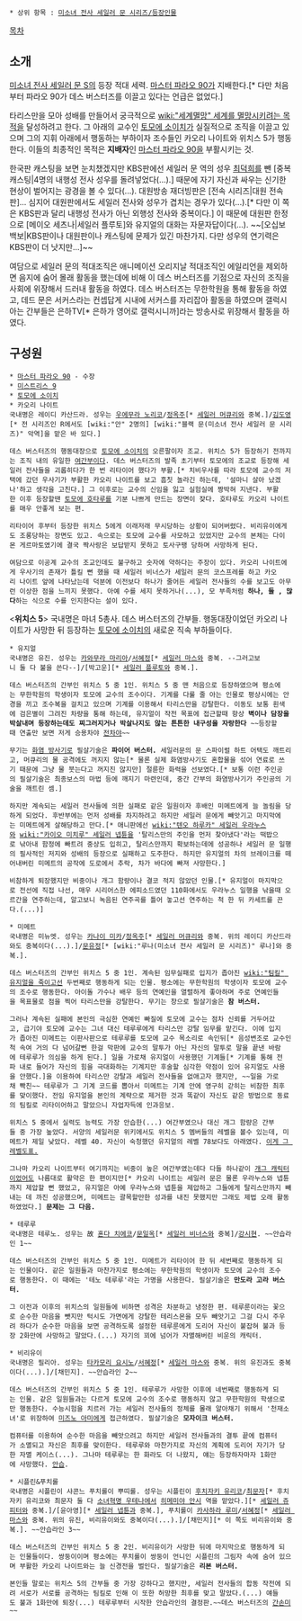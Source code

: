  * 상위 항목 : [[미소녀 전사 세일러 문 시리즈/등장인물]]

[[목차]]
== 소개 ==
[[미소녀 전사 세일러 문 S]]의 등장 적대 세력. [[마스터 파라오 90]]가 지배한다.[* 다만 처음부터 파라오 90가 데스 버스터즈를 이끌고 있다는 언급은 없었다.]

타리스만을 모아 성배를 만들어서 궁극적으로 [[wiki:"세계멸망" 세계를 멸망시키려는 목적]]을 달성하려고 한다. 그 아래의 교수인 [[토모에 소이치]]가 실질적으로 조직을 이끌고 있으며 그의 지휘 아래에서 행동하는 부하이자 조수들인 카오리 나이트와 위치스 5가 행동한다. 이들의 최종적인 목적은 '''지배자'''인 [[마스터 파라오 90]]을 부활시키는 것.

한국판 캐스팅을 보면 눈치챘겠지만 KBS판에선 세일러 문 역의 성우 [[최덕희]]를 뺀 [중복 캐스팅|4명의 내행성 전사 성우를 돌려넣었다(...).] 때문에 자기 자신과 싸우는 신기한 현상이 벌어지는 광경을 볼 수 있다(...). 대원방송 재더빙판은 [전속 시리즈|대원 전속판]... 심지어 대원판에서도 세일러 전사와 성우가 겹치는 경우가 있다(...).[* 다만 이 쪽은 KBS판과 달리 내행성 전사가 아닌 외행성 전사와 중복이다.] 이 때문에 대원판 한정으로 [메이오 세츠나|세일러 플루토]와 유지얼의 대화는 자문자답이다(...). ~~[오십보백보|KBS판이나 대원판이나 캐스팅에 문제가 있긴 마찬가지. 다만 성우의 연기력은 KBS판이 더 낫지만...]~~

여담으로 세일러 문의 적대조직은 애니메이션 오리지날 적대조직인 에일리언을 제외하면 음지에 숨어 몰래 활동을 했는데에 비해 이 데스 버스터즈를 기점으로 자신의 조직을 사회에 위장해서 드러내 활동을 하였다. 데스 버스터즈는 무한학원을 통해 활동을 하였고, 데드 문은 서커스라는 컨셉답게 시내에 서커스를 자리잡아 활동을 하였으며 갤럭시아는 간부들은 은하TV[* 은하가 영어로 갤럭시니까]라는 방송사로 위장해서 활동을 하였다.
== 구성원 ==
 * [[마스터 파라오 90]] - 수장
 * [[미스트리스 9]]
 * [[토모에 소이치]]
 * 카오리 나이트
 국내명은 레이디 카산드라. 성우는 [[우에무라 노리코]]/[[정옥주]][* [[세일러 머큐리]]와 중복.]/[[김도영]][* 전 시리즈인 R에서도 [wiki:"안" 2명의] [wiki:"블랙 문(미소녀 전사 세일러 문 시리즈)" 악역]을 맡은 바 있다.]

 데스 버스터즈의 행동대장으로 [[토모에 소이치]]의 오른팔이자 조교. 위치스 5가 등장하기 전까지는 조직 내의 유일한 [[여간부]]이다. 데스 버스터즈의 발족 초기부터 토모에의 조교로 등장해 세일러 전사들을 괴롭히다가 한 번 리타이어 했다가 부활.[* 치비우사를 따라 토모에 교수의 저택에 갔던 우사기가 부활한 카오리 나이트를 보고 흠칫 놀라긴 하는데, '설마니 살아 났겠나'하고 생각을 고친다.] 그 이후로는 교수의 신임을 잃고 실험실에 짱박혀 지낸다. 부활한 이후 등장할땐 [[토모에 호타루]]를 기분 나쁘게 만드는 장면이 잦다. 호타루도 카오리 나이트를 매우 안좋게 보는 편.

 리타이어 후부터 등장한 위치스 5에게 이래저래 무시당하는 상황이 되어버렸다. 비리유이에게도 조롱당하는 장면도 있고. 속으로는 토모에 교수를 사모하고 있었지만 교수의 본체는 다이몬 게르마토였기에 결국 짝사랑은 보답받지 못하고 토사구팽 당하며 사망하게 된다.

 여담으로 이공계 교수의 조교인데도 불구하고 숫자에 약하다는 주장이 있다. 카오리 나이트에게 우사기의 존재가 틀킬 뻔 했을 때 세일러 비너스가 세일러 문의 코스프레를 하고 카오리 나이트 앞에 나타났는데 덕분에 이전보다 하나가 줄어든 세일러 전사들의 수를 보고도 아무런 이상한 점을 느끼지 못했다. 아예 수를 세지 못하거나(...), 모 부족처럼 '''하나, 둘 , 많다'''하는 식으로 수를 인지한다는 설이 있다.

<'''위치스 5'''>
국내명은 마녀 5총사. 데스 버스터즈의 간부들. 행동대장이었던 카오리 나이트가 사망한 뒤 등장하는 [[토모에 소이치]]의 새로운 직속 부하들이다.

 * 유지얼
 국내명은 유진. 성우는 [[카와무라 마리아]]/[[서혜정]][* [[세일러 마스]]와 중복. --그러고보니 둘 다 불을 쓴다--]/[박고운][* [[세일러 플루토]]와 중복.].

 데스 버스터즈의 간부인 위치스 5 중 1인. 위치스 5 중 맨 처음으로 등장하였으며 평소에는 무한학원의 학생이자 토모에 교수의 조수이다. 기계를 다룰 줄 아는 인물로 평상시에는 안경을 끼고 조수복을 걸치고 있으며 기계를 이용해서 타리스만을 강탈한다. 이동도 보통 흰색에 검은별이 그려진 차량을 통해 하는데, 유지얼이 작전 목표에 접근할때 항상 '''벽이나 담장을 박살내며 등장하는데도 찌그러지거나 박살나지도 않는 튼튼한 내구성을 자랑한다''' ~~등장할때 연출만 보면 저게 승용차야 [[전차]]야~~

 무기는 [[화염 방사기]]로 필살기술은 '''파이어 버스터.''' 세일러문의 문 스파이럴 하트 어택도 깨트리고, 머큐리의 물 공격에도 꺼지지 않는[* 물론 실제 화염방사기도 혼합물을 섞어 연료로 쓰기 때문에 그냥 물 붓는다고 꺼지진 않지만] 절륜한 화력을 선보였다.[* 보통 이런 주인공의 필살기술은 최종보스의 마법 등에 깨지기 마련인데, 중간 간부의 화염방사기가 주인공의 기술을 깨트린 셈.]

 하지만 계속되는 세일러 전사들에 의한 실패로 같은 일원이자 후배인 미메트에게 늘 놀림을 당하게 되었다. 후반부에는 먼저 성배를 차지하려고 하지만 세일러 문에게 빼앗기고 마지막에는 미메트에게 살해당하고 만다.[* 애니판에선 [[wiki:"텐오 하루카" 세일러 우라누스]]와 [[wiki:"카이오 미치루" 세일러 넵튠]]을 '탈리스만의 주인을 먼저 찾아냈다'라는 떡밥으로 낚아내 함정에 빠트려 중상도 입히고, 탈리스만까지 확보하는데에 성공하나 세일러 문 일행의 필사적인 저지와 성배의 등장으로 실패하고 도주한다. 하지만 유지얼의 차의 브레이크를 떼어내버린 미메트의 공작에 도로에서 추락, 차가 바다에 빠져 사망한다.]

 비참하게 퇴장했지만 비중이나 개그 함량이나 결코 적지 않았던 인물.[* 유지얼이 마지막으로 전선에 직접 나선, 매우 시리어스한 에피소드였던 110화에서도 우라누스 일행을 낚을때 오르간을 연주하는데, 알고보니 녹음된 연주곡를 틀어 놓고선 연주하는 척 한 뒤 카세트를 끈다.(...)]

 * 미메트
 국내명은 미뉴엣. 성우는 [[카나이 미카]]/[[정옥주]][* [[세일러 머큐리]]와 중복. 위의 레이디 카산드라와도 중복이다(...).]/[[문유정]][* [wiki:"루나(미소녀 전사 세일러 문 시리즈)" 루나]와 중복.].

 데스 버스터즈의 간부인 위치스 5 중 1인. 계속된 임무실패로 입지가 좁아진 [[wiki:"팀킬" 유지얼을 죽이고선]] 두번째로 행동하게 되는 인물. 평소에는 무한학원의 학생이자 토모에 교수의 조수로 행동한다. 아이돌 가수나 배우 등의 연예인을 열렬하게 좋아하며 주로 연예인들을 목표물로 점을 찍어 타리스만을 강탈한다. 무기는 창으로 필살기술은 '''참 버스터.'''

 그러나 계속된 실패에 본인의 극심한 연예인 빠질에 토모에 교수는 점차 신뢰를 거두어갔고, 급기야 토모에 교수는 그녀 대신 테루루에게 타리스만 강탈 임무를 맡긴다. 이에 입지가 좁아진 미메트는 이판사판으로 테루루를 토모에 교수 목소리로 속인뒤[* 음성변조로 교수인척 속여 거의 다 넘어갈뻔 한걸 막판에 교수의 말투가 아닌 자신의 말투로 말을 끝낸 바람에 테루루가 의심을 하게 된다.] 일을 가로채 유지얼이 사용했던 기계들[* 기계를 통해 전파 내로 들어가 자신의 힘을 극대화하는 기계지만 후술할 심각한 약점이 있어 유지얼도 사용을 안했다.]을 이용하여 타리스만 강탈과 세일러 전사들을 없애고자 했지만, ~~일을 가로채 빡친~~ 테루루가 그 기계 코드를 뽑아서 미메트는 기계 안에 영구히 갇히는 비참한 최후를 맞이했다. 전임 유지얼을 본인의 계략으로 제거한 것과 똑같이 자신도 같은 방법으로 동료의 팀킬로 리타이어하고 말았으니 자업자득에 인과응보.

 위치스 5 중에서 실력도 능력도 가장 안습한(...) 여간부였으나 대신 개그 함량은 간부들 중 가장 높았다. 서양의 세일러문 위키에서도 위치스 5 멤버들의 레벨을 볼수 있는데, 미메트가 제일 낮았다. 레벨 40. 자신이 숙청했던 유지얼의 레벨 78보다도 아래였다. [http://img1.wikia.nocookie.net/__cb20140508231320/sailormoon/images/7/70/Witches_5_Level_Picture.jpg 이게 그 레벨도표.]


 그나마 카오리 나이트부터 여기까지는 비중이 높은 여간부였는데다 다들 하나같이 [[개그 캐릭터]]이었어도 나름대로 활약은 한 편이지만[* 카오리 나이트는 세일러 문은 물론 우라누스와 넵튠까지 제압할 뻔 했었고, 유지얼은 아예 우라누스와 넵튠을 제압하고 그들에게 탈리스만까지 빼내는 데 까진 성공했으며, 미메트는 괄목할만한 성과를 내진 못했지만 그래도 제법 오래 활동하였었다.] '''문제는 그 다음.'''

 * 테루루
 국내명은 테루노. 성우는 故 [[혼다 치에코]]/[[문일옥]][* [[세일러 비너스]]와 중복]/[[강시현]]. ~~안습라인 1~~

 데스 버스터즈의 간부인 위치스 5 중 1인. 미메트가 리타이어 한 뒤 세번째로 행동하게 되는 인물이다. 같은 일원들과 마찬가지로 평소에는 무한학원의 학생이자 토모에 교수의 조수로 행동한다. 이 때에는 '테노 테루루'라는 가명을 사용한다. 필살기술은 '''만도라 고라 버스터.'''

 그 이전과 이후의 위치스의 일원들에 비하면 성격은 차분하고 냉정한 편. 테루룬이라는 꽃으로 순수한 마음을 뺏지만 턱시도 가면에게 강탈한 테리스몬을 모두 빼앗기고 그걸 다시 주우려 하다가 순수한 마음을 보면 공격하도록 설정한 테루룬에게 도리어 자신이 붙잡혀 불과 등장 2화만에 사망하고 말았다.(...) 자기의 꾀에 넘어가 자멸해버린 비운의 캐릭터.

 * 비리유이
 국내명은 필리아. 성우는 [[타카모리 요시노]]/[[서혜정]][* [[세일러 마스]]와 중복. 위의 유진과도 중복이다(...).]/[채민지]. ~~안습라인 2~~

 데스 버스터즈의 간부인 위치스 5 중 1인. 테루루가 사망한 이후에 네번째로 행동하게 되는 인물. 같은 일원들과는 다르게 토모에 교수의 조수로 행동하지 않고 무한학원의 학생으로만 행동한다. 수능시험을 치르러 가는 세일러 전사들의 정체를 몰래 알아채기 위해서 '천재소녀'로 위장하여 [[미즈노 아미]]에게 접근하였다. 필살기술은 '''모자이크 버스터.'''

 컴퓨터를 이용하여 순수한 마음을 빼앗으려고 하지만 세일러 전사들과의 결투 끝에 컴퓨터가 소멸되고 자신은 최후를 맞이한다. 테루루와 마찬가지로 자신의 계획에 도리어 자기가 당한 자멸 케이스(...). 그나마 테루루는 한 화라도 더 나왔지, 얘는 등장하자마자 1화만에 사망했다. [[안습]].

 * 시플린&푸치롤
 국내명은 시플린이 샤콘느 푸치롤이 뿌띠롤. 성우는 시플린이 [[후치자키 유리코]]/[[최문자]][* 후치자키 유리코와 최문자 둘 다 [[소녀혁명 우테나]]에서 [[히메미야 안시]] 역을 맡았다.][* [[세일러 쥬피터]]와 중복.]/[윤아영][* [[세일러 넵튠]]과 중복.], 푸치롤이 [[카사하라 루미]]/[[서혜정]][* [[세일러 마스]]와 중복. 위의 유진, 비리유이와도 중복이다(...).]/[채민지][* 이 쪽도 비리유이와 중복.]. ~~안습라인 3~~

 데스 버스터즈의 간부인 위치스 5 중 2인. 비리유이가 사망한 뒤에 마지막으로 행동하게 되는 인물들이다. 쌍둥이이며 평소에는 푸치롤이 쌍둥이 언니인 시플린의 그림자 속에 숨어 있으며 부활한 카오리 나이트와는 늘 신경전을 벌인다. 필살기술은 '''리본 버스터.'''

 본인들 말로는 위치스 5의 간부들 중 가장 강하다고 했지만, 세일러 전사들의 합동 작전에 되려 서로가 서로를 공격하는 팀킬로 인해 이 또한 허망한 최후를 맞고 말았다.(...) 얘들도 불과 1화만에 퇴장(...) 테루루부터 시작한 안습라인의 결정판.~~데스 버스터즈의 [[간손미]]~~
